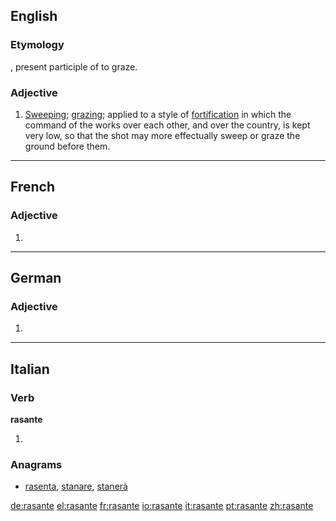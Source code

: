 ==English==

===Etymology===
{{etyl|fr|en}}, present participle of {{term|raser}} to graze.

===Adjective===
{{en-adj}}

# {{context|military|historical|lang=en}} [[sweep|Sweeping]]; [[graze|grazing]]; applied to a style of [[fortification]] in which the command of the works over each other, and over the country, is kept very low, so that the shot may more effectually sweep or graze the ground before them.
#: {{rfquotek|H. L. Scott}}

{{Webster 1913}}

----

==French==

===Adjective===
{{fr-adj-form}} {{g|f}}

# {{feminine of|rasant|lang=fr}}

----

==German==

===Adjective===
{{head|de|adjective form}}

# {{inflected form of|rasant|lang=de}}

----

==Italian==

===Verb===
'''rasante'''

# {{present participle of|rasare|lang=it}}

===Anagrams===
* [[rasenta#Italian|rasenta]], [[stanare#Italian|stanare]], [[stanerà#Italian|stanerà]]

[[de:rasante]]
[[el:rasante]]
[[fr:rasante]]
[[io:rasante]]
[[it:rasante]]
[[pt:rasante]]
[[zh:rasante]]